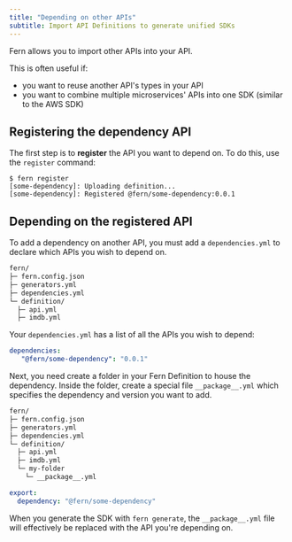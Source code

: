 ```yaml
---
title: "Depending on other APIs"
subtitle: Import API Definitions to generate unified SDKs
---
```


Fern allows you to import other APIs into your API.

This is often useful if:

- you want to reuse another API's types in your API
- you want to combine multiple microservices' APIs into one SDK (similar to the AWS SDK)

## Registering the dependency API

The first step is to **register** the API you want to depend on. To do this, use
the `register` command:

```
$ fern register
[some-dependency]: Uploading definition...
[some-dependency]: Registered @fern/some-dependency:0.0.1
```

## Depending on the registered API

To add a dependency on another API, you must add a `dependencies.yml` to declare which 
APIs you wish to depend on. 

```bash {4}
fern/
├─ fern.config.json
├─ generators.yml
├─ dependencies.yml
└─ definition/
  ├─ api.yml
  ├─ imdb.yml
```

Your `dependencies.yml` has a list of all the APIs you wish to depend: 

```yaml dependencies.yml 
dependencies:
   "@fern/some-dependency": "0.0.1"
```

Next, you need create a folder in your Fern Definition to house the dependency. Inside the folder, create a special file
`__package__.yml` which specifies the dependency and version you want to add.

```bash {8-9}
fern/
├─ fern.config.json
├─ generators.yml
├─ dependencies.yml
└─ definition/
  ├─ api.yml
  ├─ imdb.yml
  └─ my-folder
    └─ __package__.yml  
```

```yaml __package__.yml
export:
  dependency: "@fern/some-dependency"
```

When you generate the SDK with `fern generate`, the `__package__.yml` file will
effectively be replaced with the API you're depending on.
